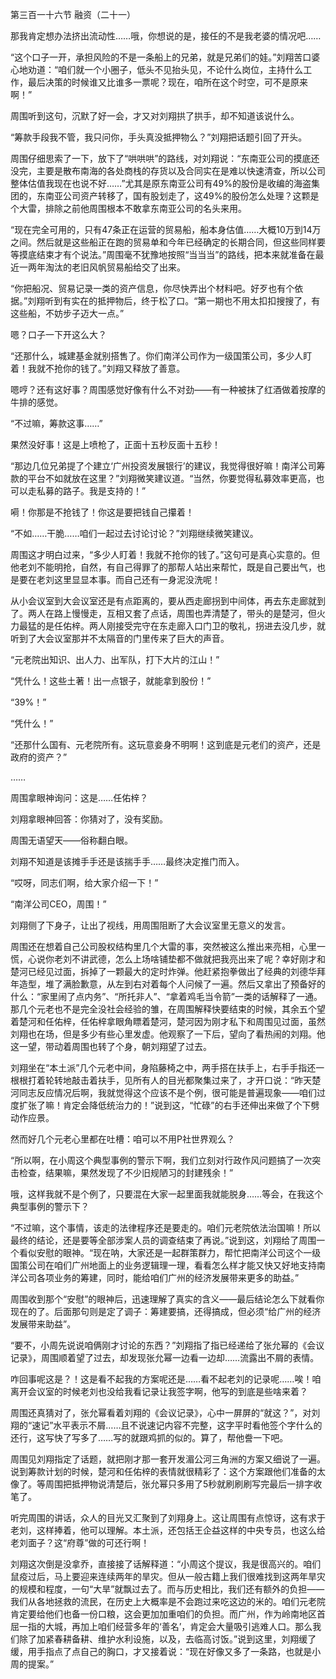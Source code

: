

第三百一十六节 融资（二十一）

那我肯定想办法挤出流动性……哦，你想说的是，接任的不是我老婆的情况吧……

“这个口子一开，承担风险的不是一条船上的兄弟，就是兄弟们的娃。”刘翔苦口婆心地劝道：“咱们就一个小圈子，低头不见抬头见，不论什么岗位，主持什么工作，最后决策的时候谁又比谁多一票呢？现在，咱所在这个时空，可不是原来啊！”

周围听到这句，沉默了好一会，才又对刘翔拱了拱手，却不知道该说什么。

“筹款手段我不管，我只问你，手头真没抵押物么？”刘翔把话题引回了开头。

周围仔细思索了一下，放下了“哄哄哄”的路线，对刘翔说：“东南亚公司的摸底还没完，主要是散布南海的各处商栈的存货以及合同实在是难以快速清查，所以公司整体估值我现在也说不好……”尤其是原东南亚公司有49%的股份是收编的海盗集团的，东南亚公司资产转移了，国有股划走了，这49%的股份怎么处理？这颗是个大雷，排除之前他周围根本不敢拿东南亚公司的名头来用。

“现在完全可用的，只有47条正在运营的贸易船，船本身估值……大概10万到14万之间。然后就是这些船正在跑的贸易单和今年已经确定的长期合同，但这些同样要等摸底结束才有个说法。”周围毫不犹豫地按照“当当当”的路线，把本来就准备在最近一两年淘汰的老旧风帆贸易船给交了出来。

“你把船况、贸易记录一类的资产信息，你尽快弄出个材料吧。好歹也有个依据。”刘翔听到有实在的抵押物后，终于松了口。“第一期也不用太扣扣搜搜了，有这些船，不妨步子迈大一点。”

嗯？口子一下开这么大？

“还那什么，城建基金就别搭售了。你们南洋公司作为一级国策公司，多少人盯着！我就不抢你的钱了。”刘翔又释放了善意。

嗯哼？还有这好事？周围感觉好像有什么不对劲——有一种被抹了红酒做着按摩的牛排的感觉。

“不过嘛，筹款这事……”

果然没好事！这是上喷枪了，正面十五秒反面十五秒！

“那边几位兄弟提了个建立‘广州投资发展银行’的建议，我觉得很好嘛！南洋公司筹款的平台不如就放在这里？”刘翔微笑建议道。“当然，你要觉得私募效率更高，也可以走私募的路子。我是支持的！”

嗬！你那是不抢钱了！你这是要把钱自己攥着！

“不如……干脆……咱们一起过去讨论讨论？”刘翔继续微笑建议。

周围这才明白过来，“多少人盯着！我就不抢你的钱了。”这句可是真心实意的。但他老刘不能明抢，自然，有自己得罪了的那帮人站出来帮忙，既是自己要出气，也是要在老刘这里显显本事。而自己还有一身泥没洗呢！

从小会议室到大会议室还是有点距离的，要从西走廊拐到中间体，再去东走廊就到了。两人在路上慢慢走，互相又套了点话，周围也弄清楚了，带头的是楚河，但火力最猛的是任佑梓。两人刚接受完守在东走廊入口门卫的敬礼，拐进去没几步，就听到了大会议室那并不太隔音的门里传来了巨大的声音。

“元老院出知识、出人力、出军队，打下大片的江山！”

“凭什么！这些土著！出一点银子，就能拿到股份！”

“39%！”

“凭什么！”

“还那什么国有、元老院所有。这玩意妾身不明啊！这到底是元老们的资产，还是政府的资产？”

……

周围拿眼神询问：这是……任佑梓？

刘翔拿眼神回答：你猜对了，没有奖励。

周围无语望天——俗称翻白眼。

刘翔不知道是该摊手手还是该揣手手……最终决定推门而入。

“哎呀，同志们啊，给大家介绍一下！”

“南洋公司CEO，周围！”

刘翔侧了下身子，让出了视线，用周围阻断了大会议室里无意义的发言。

周围还在想着自己公司股权结构里几个大雷的事，突然被这么推出来亮相，心里一慌，心说你老刘不讲武德，怎么上场啥铺垫都不做就把我亮出来了呢？幸好刚才和楚河已经见过面，拆掉了一颗最大的定时炸弹。他赶紧抱拳做出了经典的刘德华拜年造型，堆了满脸歉意，从左到右对着每个人问候了一遍。然后又拿出了预备好的什么：“家里闹了点内务”、“所托非人”、“拿着鸡毛当令箭”一类的话解释了一通。那几个元老也不是完全没社会经验的雏，在周围解释快要结束的时候，其余五个望着楚河和任佑梓，任佑梓拿眼角瞟着楚河，楚河因为刚才私下和周围见过面，虽然刘翔也在场，但是多少有些心里发虚。他观察了一下后，望向了看热闹的刘翔。他这一望，带动着周围也转了个身，朝刘翔望了过去。

刘翔坐在“本土派”几个元老中间，身陷藤椅之中，两手搭在扶手上，右手手指还一根根打着轮转地敲击着扶手，见所有人的目光都聚集过来了，才开口说：“昨天楚河同志反应情况后啊，我就觉得这个应该不是个例，很可能是普遍现象――咱们过度扩张了嘛！肯定会降低统治力的！”说到这，“忙碌”的右手还伸出来做了个下劈动作应景。

然而好几个元老心里都在吐槽：咱可以不用P社世界观么？

“所以啊，在小周这个典型事例的警示下啊，我们立刻对行政作风问题搞了一次突击检查，结果嘛，果然发现了不少旧规陋习的封建残余！”

哦，这样我就不是个例了，只要混在大家一起里面我就能脱身……等会，在我这个典型事例的警示下？

“不过嘛，这个事情，该走的法律程序还是要走的。咱们元老院依法治国嘛！所以最终的结论，还是要等全部涉案人员的调查结束了再说。”说到这，刘翔给了周围一个看似安慰的眼神。“现在呐，大家还是一起群策群力，帮忙把南洋公司这个一级国策公司在咱们广州地面上的业务逻辑理一理，看看怎么样才能又快又好地支持南洋公司各项业务的筹建，同时，能给咱们广州的经济发展带来更多的助益。”

周围收到那个“安慰”的眼神后，迅速理解了真实的含义――最后结论怎么下就看你现在的了。后面那句则是定了调子：筹建要搞，还得搞成，但必须“给广州的经济发展带来助益”。

“要不，小周先说说咱俩刚才讨论的东西？”刘翔指了指已经递给了张允幂的《会议记录》，周围顺着望了过去，却发现张允幂一边看一边却……流露出不屑的表情。

咋回事呢这是？！这是看不起我的方案呢还是……看不起老刘的记录呢……唉！咱离开会议室的时候老刘也没给我看记录让我签字啊，他写的到底是些啥来着？

周围还真猜对了，张允幂看着刘翔的《会议记录》，心中一屏屏的“就这？”，对刘翔的“速记”水平表示不屑……且不说速记内容不完整，这字平时看他签个字什么的还行，这写快了写多了……写的就跟鸡抓的似的。算了，帮他誊一下吧。

周围见刘翔指定了话题，就把刚才那一套开发湄公河三角洲的方案又细说了一遍。说到筹款计划的时候，楚河和任佑梓的表情就很精彩了：这个方案跟他们准备的太像了。等周围把抵押物说清楚后，张允幂只多用了5秒就刷刷刷写完最后一排字收笔了。

听完周围的讲话，众人的目光又汇聚到了刘翔身上。这让周围有点惊讶，这有求于老刘，这样捧着，他可以理解。本土派，还包括王企益这样的中央专员，也这么给老刘面子？这“府尊”做的可还行啊！

刘翔这次倒是没拿乔，直接接了话解释道：“小周这个提议，我是很高兴的。咱们鼠疫过后，马上要迎来连续两年的旱灾。但从一般古籍上我们很难找到这两年旱灾的规模和程度，一句“大旱”就飘过去了。而与历史相比，我们还有额外的负担——我们从各地拯救的流民，在历史上大概率是不会跑过来吃这边的米的。咱们元老院肯定要给他们也备一份口粮，这会更加加重咱们的负担。而广州，作为岭南地区首屈一指的大城，再加上咱们经营多年的‘善名’，肯定会大量吸引逃难人口。那么我们除了加紧春耕备耕、维护水利设施，以及，去临高讨饭。”说到这里，刘翔缓了缓，用手指点了点自己的胸口，才又接着说：“现在好像又多了一条路，也就是小周的提案。”

